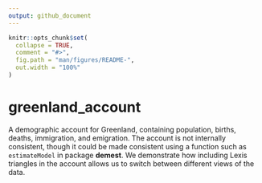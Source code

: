 ```yaml
---
output: github_document
---
```


<!-- README.md is generated from README.Rmd. Please edit that file -->

```r
knitr::opts_chunk$set(
  collapse = TRUE,
  comment = "#>",
  fig.path = "man/figures/README-",
  out.width = "100%"
)
```
# greenland_account

A demographic account for Greenland, containing population, births, deaths, immigration, and emigration. The account is not internally consistent, though it could be made consistent using a function such as `estimateModel` in package **demest**. We demonstrate how including Lexis triangles in the account allows us to switch between different views of the data.


